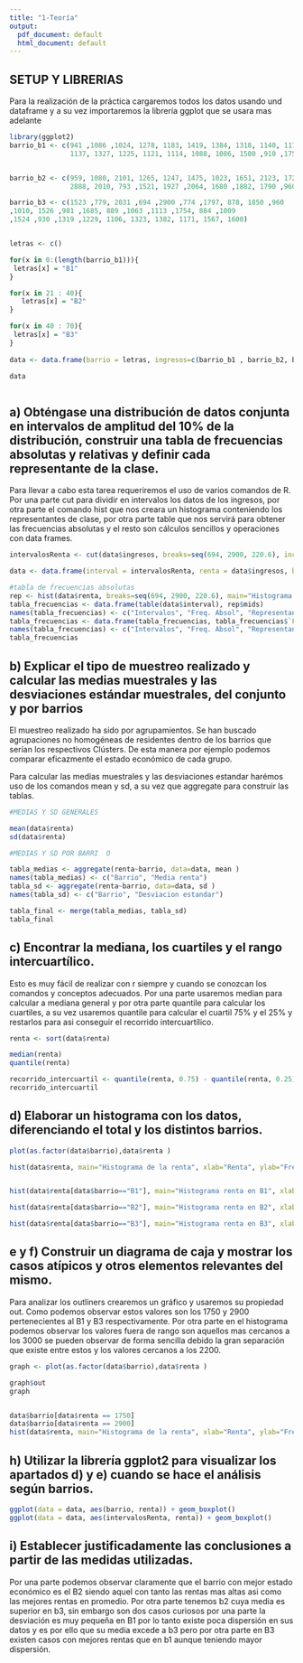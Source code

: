 ```yaml
---
title: "1-Teoría"
output:
  pdf_document: default
  html_document: default
---
```


## SETUP Y LIBRERIAS

Para la realización de la práctica cargaremos todos los datos usando und dataframe y a su vez importaremos la librería ggplot que se usara mas adelante

```r


library(ggplot2)
barrio_b1 <- c(941 ,1086 ,1024, 1278, 1183, 1419, 1384, 1318, 1140, 1170,
               1137, 1327, 1225, 1121, 1114, 1088, 1086, 1500 ,910 ,1750)  


barrio_b2 <- c(959, 1080, 2101, 1265, 1247, 1475, 1023, 1651, 2123, 1722,
               2888, 2010, 793 ,1521, 1927 ,2064, 1680 ,1882, 1790 ,960) 

barrio_b3 <- c(1523 ,779, 2031 ,694 ,2900 ,774 ,1797, 878, 1850 ,960
,1010, 1526 ,981 ,1685, 889 ,1063 ,1113 ,1754, 884 ,1009
,1524 ,930 ,1319 ,1229, 1106, 1323, 1382, 1171, 1567, 1600)


letras <- c()

for(x in 0:(length(barrio_b1))){
 letras[x] = "B1" 
}

for(x in 21 : 40){
   letras[x] = "B2" 
}

for(x in 40 : 70){
 letras[x] = "B3" 
}
 
data <- data.frame(barrio = letras, ingresos=c(barrio_b1 , barrio_b2, barrio_b3))

data



```
## a) Obténgase una distribución de datos conjunta en intervalos de amplitud del 10% de la distribución, construir una tabla de frecuencias absolutas y relativas y definir cada representante de la clase.

Para llevar a cabo esta tarea requeriremos el uso de varios comandos de R. Por una parte cut para dividir en intervalos los datos de los ingresos, por otra parte el comando hist que nos creara un histograma conteniendo los representantes de clase, por otra parte table que nos servirá para obtener las frecuencias absolutas y el resto son cálculos sencillos y operaciones con data frames.


```r




intervalosRenta <- cut(data$ingresos, breaks=seq(694, 2900, 220.6), include.lowest=TRUE, right=TRUE)

data <- data.frame(interval = intervalosRenta, renta = data$ingresos, barrio = data$barrio)

#tabla de frecuencias absolutas
rep <- hist(data$renta, breaks=seq(694, 2900, 220.6), main="Histograma de las rentas")
tabla_frecuencias <- data.frame(table(data$interval), rep$mids) 
names(tabla_frecuencias) <- c("Intervalos", "Freq. Absol", "Representantes de clase")
tabla_frecuencias <- data.frame(tabla_frecuencias, tabla_frecuencias$`Freq. Absol`/length(data$renta)) 
names(tabla_frecuencias) <- c("Intervalos", "Freq. Absol", "Representantes de clase", "Freq relativa")
tabla_frecuencias

```

## b) Explicar el tipo de muestreo realizado y calcular las medias muestrales y las desviaciones estándar muestrales, del conjunto y por barrios

El muestreo realizado ha sido por agrupamientos. Se han buscado agrupaciones no homogéneas de residentes dentro de los barrios que serían los respectivos Clústers. De esta manera por ejemplo podemos comparar eficazmente el estado económico de cada grupo.

Para calcular las medias muestrales y las desviaciones estandar harémos uso de los comandos mean y sd, a su vez que aggregate para construir las tablas.


```r
#MEDIAS Y SD GENERALES

mean(data$renta)
sd(data$renta)

#MEDIAS Y SD POR BARRI  O

tabla_medias <- aggregate(renta~barrio, data=data, mean )
names(tabla_medias) <- c("Barrio", "Media renta")
tabla_sd <- aggregate(renta~barrio, data=data, sd )
names(tabla_sd) <- c("Barrio", "Desviacion estandar")

tabla_final <- merge(tabla_medias, tabla_sd)
tabla_final
```

## c) Encontrar la mediana, los cuartiles y el rango intercuartílico.

Esto es muy fácil de realizar con r siempre y cuando se conozcan los comandos y conceptos adecuados.  Por una parte usaremos median para calcular a mediana general y por otra parte quantile para calcular los cuartiles, a su vez usaremos quantile para calcular el cuartil 75% y el 25% y restarlos para asi conseguir el recorrido intercuartílico.

```r
renta <- sort(data$renta)

median(renta)
quantile(renta)

recorrido_intercuartil <- quantile(renta, 0.75) - quantile(renta, 0.25)
recorrido_intercuartil

```

## d) Elaborar un histograma con los datos, diferenciando el total y los distintos barrios.

```r
plot(as.factor(data$barrio),data$renta )

hist(data$renta, main="Histograma de la renta", xlab="Renta", ylab="Frecuencia")


hist(data$renta[data$barrio=="B1"], main="Histograma renta en B1", xlab="Renta", ylab="Frecuencia") 

hist(data$renta[data$barrio=="B2"], main="Histograma renta en B2", xlab="Renta", ylab="Frecuencia") 

hist(data$renta[data$barrio=="B3"], main="Histograma renta en B3", xlab="Renta", ylab="Frecuencia") 


```

## e y f)  Construir un diagrama de caja y mostrar los casos atípicos y otros elementos relevantes del mismo.

Para analizar los outliners crearemos un gráfico y usaremos su propiedad out. Como podemos observar estos valores son los 1750 y 2900 pertenecientes al B1 y B3 respectivamente. Por otra parte en el histograma podemos observar los valores fuera de rango son aquellos mas cercanos a los 3000 se pueden observar de forma sencilla debido la gran separación que existe entre estos y los valores cercanos a los 2200.

```r
graph <- plot(as.factor(data$barrio),data$renta )

graph$out
graph


data$barrio[data$renta == 1750]
data$barrio[data$renta == 2900]
hist(data$renta, main="Histograma de la renta", xlab="Renta", ylab="Frecuencia")
```
## h) Utilizar la librería ggplot2 para visualizar los apartados d) y e) cuando se hace el análisis según barrios.

```r
ggplot(data = data, aes(barrio, renta)) + geom_boxplot() 
ggplot(data = data, aes(intervalosRenta, renta)) + geom_boxplot() 
```


## i) Establecer justificadamente las conclusiones a partir de las medidas utilizadas.

Por una parte podemos observar claramente que el barrio con mejor estado económico es el B2 siendo aquel con tanto las rentas mas altas asi como las mejores rentas en promedio. Por otra parte tenemos b2 cuya media es superior en b3, sin embargo son dos casos curiosos por una parte la desviación es muy pequeña en B1 por lo tanto existe poca dispersión en sus datos y es por ello que su media excede a b3 pero por otra parte en B3 existen casos con mejores rentas que en b1 aunque teniendo mayor dispersión.
